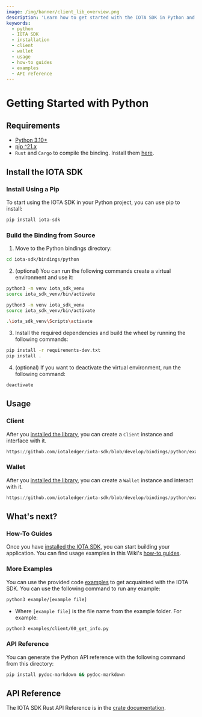 ```yaml
---
image: /img/banner/client_lib_overview.png
description: 'Learn how to get started with the IOTA SDK in Python and build applications on the Shimmer network.'
keywords:
  - python
  - IOTA SDK
  - installation
  - client
  - wallet
  - usage
  - how-to guides
  - examples
  - API reference
---
```



# Getting Started with Python

<WarningPasswordStorage />

## Requirements

- [Python 3.10+](https://www.python.org)
- [pip ^21.x](https://pypi.org/project/pip)
- `Rust` and `Cargo` to compile the binding. Install them [here](https://doc.rust-lang.org/cargo/getting-started/installation.html).

## Install the IOTA SDK

### Install Using a Pip

To start using the IOTA SDK in your Python project, you can use pip to install:

```sh
pip install iota-sdk
```

### Build the Binding from Source

1. Move to the Python bindings directory:

```bash
cd iota-sdk/bindings/python
```

2. (optional) You can run the following commands create a virtual environment and use it:

<Tabs groupId="os" queryString>
<TabItem value="linux" label="Linux">

```bash
python3 -m venv iota_sdk_venv
source iota_sdk_venv/bin/activate
```

</TabItem>
<TabItem value="mac" label="macOS">

```bash
python3 -m venv iota_sdk_venv
source iota_sdk_venv/bin/activate
```

</TabItem>
<TabItem value="windows" label="Windows">

```bash
.\iota_sdk_venv\Scripts\activate
```

</TabItem>
</Tabs>

3. Install the required dependencies and build the wheel by running the following commands:

```bash
pip install -r requirements-dev.txt
pip install .
```

4. (optional) If you want to deactivate the virtual environment, run the following command:

```bash
deactivate
```

## Usage

### Client

After you [installed the library](#install-the-iota-sdk), you can create a `Client` instance and interface with it.

```python reference
https://github.com/iotaledger/iota-sdk/blob/develop/bindings/python/examples/client/getting_started.py
```

### Wallet

After you [installed the library](#install-the-iota-sdk), you can create a `Wallet` instance and interact with it.

```python reference
https://github.com/iotaledger/iota-sdk/blob/develop/bindings/python/examples/wallet/getting_started.py#L4-L48
```

## What's next?

### How-To Guides

Once you have [installed the IOTA SDK](#install-the-iota-sdk), you can start building your application. You can find
usage examples in this Wiki's [how-to guides](../how-tos/introduction.md).

### More Examples

You can use the provided code [examples](https://github.com/iotaledger/iota-sdk/tree/develop/bindings/python/examples)
to get acquainted with the IOTA SDK. You can use the following command to run any example:

```bash
python3 example/[example file]
```

- Where `[example file]` is the file name from the example folder. For example:

```bash
python3 examples/client/00_get_info.py
```

### API Reference

You can generate the Python API reference with the following command from this directory:

```bash
pip install pydoc-markdown && pydoc-markdown
```

## API Reference

The IOTA SDK Rust API Reference is in the [crate documentation](https://docs.rs/iota-sdk/latest/iota_sdk/).
